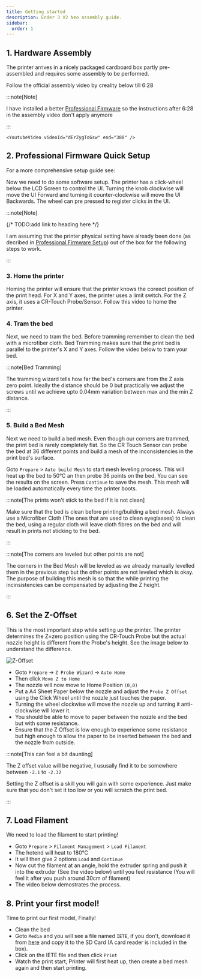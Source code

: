```yaml
---
title: Getting started
description: Ender 3 V2 Neo assembly guide.
sidebar:
  order: 1
---
```



## 1. Hardware Assembly

The printer arrives in a nicely packaged cardboard box partly pre-assembled and
requires some assembly to be performed.

Follow the official assembly video by creality below till 6:28

:::note[Note]

I have installed a better
[Professional Firmware](https://github.com/mriscoc/Ender3V2S1) so the
instructions after 6:28 in the assembly video don't apply anymore

:::

    <YoutubeVideo videoId="dErZygToGsw" end="388" />

## 2. Professional Firmware Quick Setup

For a more comprehensive setup guide see:

Now we need to do some software setup. The printer has a click-wheel below the
LCD Screen to control the UI. Turning the knob clockwise will move the UI
Forward and turning it counter-clockwise will move the UI Backwards. The wheel
can pre pressed to register clicks in the UI.

:::note[Note]

{/* TODO:add link to heading here */}

I am assuming that the printer physical setting have already been done (as
decribed in [Professional Firmware Setup](/guides/professional-firmware-setup))
out of the box for the following steps to work.

:::

### 3. Home the printer

Homing the printer will ensure that the printer knows the coreect position of
the print head. For X and Y axes, the printer uses a limit switch. For the Z
axis, it uses a CR-Touch Probe/Sensor. Follow this video to home the printer.

<YoutubeVideo videoId="tt7gfkP0jtA" />

### 4. Tram the bed

Next, we need to tram the bed. Before tramming remember to clean the bed with a
microfiber cloth. Bed Tramming makes sure that the print bed is parallel to the
printer's X and Y axes. Follow the video below to tram your bed.

<YoutubeVideo videoId="SVyjJ6fC8J4" />

:::note[Bed Tramming]

The tramming wizard tells how far the bed's corners are from the Z axis zero
point. Ideally the distance should be 0 but practically we adjust the screws
until we achieve upto 0.04mm variation between max and the min Z distance.

:::

### 5. Build a Bed Mesh

Next we need to build a bed mesh. Even though our corners are trammed, the print
bed is rarely completely flat. So the CR Touch Sensor can probe the bed at 36
different points and build a mesh of the inconsistencies in the print bed's
surface.

Goto `Prepare` > `Auto build Mesh` to start mesh leveling process. This will
heat up the bed to 50&deg;C an then probe 36 points on the bed. You can see the
results on the screen. Press `Continue` to save the mesh. This mesh will be
loaded automatically every time the printer boots.

:::note[The prints won't stick to the bed if it is not clean]

Make sure that the bed is clean before printing/building a bed mesh. Always use
a Microfiber Cloth (The ones that are used to clean eyeglasses) to clean the
bed, using a regular cloth will leave cloth fibres on the bed and will result in
prints not sticking to the bed.

:::

<YoutubeVideo videoId="DWLOGQ__CJo" />

:::note[The corners are leveled but other points are not]

The corners in the Bed Mesh will be leveled as we already manually levelled them
in the previous step but the other points are not leveled which is okay. The
purpose of building this mesh is so that the while printing the incinsistencies
can be compensated by adjusting the Z height.

:::

## 6. Set the Z-Offset

This is the most important step while setting up the printer. The printer
determines the Z=zero position using the CR-Touch Probe but the actual nozzle
height is different from the Probe's height. See the image below to understand
the difference.

![Z-Offset](../../../assets/zoffset.svg)

- Goto `Prepare` -> `Z Probe Wizard` -> `Auto Home`
- Then click `Move Z to Home`
- The nozzle will now move to Home Position `(0,0)`
- Put a A4 Sheet Paper below the nozzle and adjust the `Probe Z Offset` using
  the Click Wheel until the nozzle just touches the paper.
- Turning the wheel clockwise will move the nozzle up and turning it
  anti-clockwise will lower it.
- You should be able to move to paper between the nozzle and the bed but with
  some resistance.
- Ensure that the Z Offset is low enough to experience some resistance but high
  enough to allow the paper to be inserted between the bed and the nozzle from
  outside.

:::note[This can feel a bit daunting]

The Z offset value will be negative, I ususally find it to be somewhere between
`-2.1` to `-2.32`

Setting the Z offset is a skill you will gain with some experience. Just make
sure that you don't set it too low or you will scratch the print bed.

:::

## 7. Load Filament

We need to load the filament to start printing!

- Goto `Prepare` > `Filament Management` > `Load Filament`
- The hotend will heat to 180&deg;C
- It will then give 2 options `Load` and `Continue`
- Now cut the filament at an angle, hold the extruder spring and push it into
  the extruder (See the video below) until you feel resistance (You will feel it
  after you push around 30cm of filament)
- The video below demostrates the process.

<YoutubeVideo videoId="-haL_RVxI5A" />

## 8. Print your first model!

Time to print our first model, Finally!

- Clean the bed
- Goto `Media` and you will see a file named `IETE`, if you don't, download it
  from [here](../../../../public/IETE.gcode) and copy it to the SD Card (A card
  reader is included in the box).
- Click on the IETE file and then click `Print`
- Watch the print start, Printer will first heat up, then create a bed mesh
  again and then start printing.
